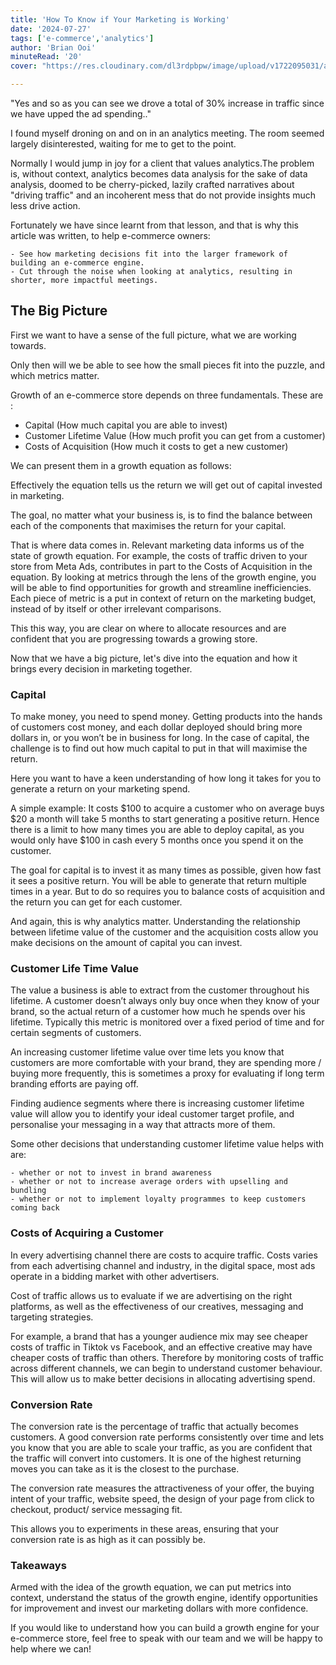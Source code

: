 ```yaml
---
title: 'How To Know if Your Marketing is Working'
date: '2024-07-27'
tags: ['e-commerce','analytics']
author: 'Brian Ooi'
minuteRead: '20'
cover: "https://res.cloudinary.com/dl3rdpbpw/image/upload/v1722095031/analytics_wgfpgz.png"

---
```


"Yes and so as you can see we drove a total of 30% increase in traffic since we have upped the ad spending.." 

I found myself droning on and on in an analytics meeting. The room seemed largely disinterested, waiting for me to get to the point.

Normally I would jump in joy for a client that values analytics.The problem is, without context, analytics becomes data analysis for the sake of data analysis, doomed to be cherry-picked, lazily crafted narratives about "driving traffic" and an incoherent mess that do not provide insights much less drive action.

Fortunately we have since learnt from that lesson, and that is why this article was written, to help e-commerce owners: 

    - See how marketing decisions fit into the larger framework of building an e-commerce engine.
    - Cut through the noise when looking at analytics, resulting in shorter, more impactful meetings.

## The Big Picture

First we want to have a sense of the full picture, what we are working towards.

Only then will we be able to see how the small pieces fit into the puzzle, and which metrics matter.

Growth of an e-commerce store depends on three fundamentals. These are : 

   - Capital (How much capital you are able to invest)
   - Customer Lifetime Value (How much profit you can get from a customer)
   - Costs of Acquisition (How much it costs to get a new customer)

We can present them in a growth equation as follows:

<ImageWithCaption src="https://res.cloudinary.com/dl3rdpbpw/image/upload/v1722093201/growth_formula_vwtjqo.png" alt='growth-equation' caption='A basic framework for all e-commerce stores'/>

Effectively the equation tells us the return we will get out of capital invested in marketing. 

The goal, no matter what your business is, is to find the balance between each of the components that maximises the return for your capital.

That is where data comes in. Relevant marketing data informs us of the state of growth equation. For example, the costs of traffic driven to your store from Meta Ads, contributes in part to the Costs of Acquisition in the equation. By looking at metrics through the lens of the growth engine, you will be able to find opportunities for growth and streamline inefficiencies.
Each piece of metric is a put in context of return on the marketing budget, instead of by itself or other irrelevant comparisons. 

This this way, you are clear on where to allocate resources and are confident that you are progressing towards a growing store.

Now that we have a big picture, let's dive into the equation and how it brings every decision in marketing together. 


### Capital

To make money, you need to spend money. Getting products into the hands of customers cost money, and each dollar deployed should bring more dollars in, or you won’t be in business for long. In the case of capital, the challenge is to find out how much capital to put in that will maximise the return. 

Here you want to have a keen understanding of how long it takes for you to generate a return on your marketing spend. 

A simple example: It costs $100 to acquire a customer who on average buys $20 a month will take 5 months to start generating a positive return. Hence there is a limit to how many times you are able to deploy capital, as you would only have $100 in cash every 5 months once you spend it on the customer. 

The goal for capital is to invest it as many times as possible, given how fast it sees a positive return. You will be able to generate that return multiple times in a year. But to do so requires you to balance costs of acquisition and the return you can get for each customer. 

And again, this is why analytics matter. Understanding the relationship between lifetime value of the customer and the acquisition costs allow you make decisions on the amount of capital you can invest. 


### Customer Life Time Value

The value a business is able to extract from the customer throughout his lifetime. A customer doesn’t always only buy once when they know of your brand, so the actual return of a customer how much he spends over his lifetime. Typically this metric is monitored over a fixed period of time and for certain segments of customers. 

 An increasing customer lifetime value over time lets you know that customers are more comfortable with your brand, they are spending more / buying more frequently, this is sometimes a proxy for evaluating if long term branding efforts are paying off. 

Finding audience segments where there is increasing customer lifetime value will allow you to identify your ideal customer target profile, and personalise your messaging in a way that attracts more of them. 

Some other decisions that understanding customer lifetime value helps with are: 

    - whether or not to invest in brand awareness
    - whether or not to increase average orders with upselling and bundling
    - whether or not to implement loyalty programmes to keep customers coming back

### Costs of Acquiring a Customer

<ImageWithCaption src="https://res.cloudinary.com/dl3rdpbpw/image/upload/v1722093200/CAC_lwvjo1.png" alt='cac' caption='Costs of acquiring a customer is made up of the costs of traffic x the conversion rate'/>

In every advertising channel there are costs to acquire traffic. Costs varies from each advertising channel and industry, in the digital space, most ads operate in a bidding market with other advertisers. 

<ImageWithCaption src="https://res.cloudinary.com/dl3rdpbpw/image/upload/v1722093492/Untitled_onchdk.png" alt='cac-industry' caption='CAC differs by industry. Source: Statista 2022'/>

Cost of traffic allows us to evaluate if we are advertising on the right platforms, as well as the effectiveness of our creatives, messaging and targeting strategies. 

For example, a brand that has a younger audience mix may see cheaper costs of traffic in Tiktok vs Facebook, and an effective creative may have cheaper costs of traffic than others. Therefore by monitoring costs of traffic across different channels, we can begin to understand customer behaviour. This will allow us to make better decisions in allocating advertising spend. 

### Conversion Rate

The conversion rate is the percentage of traffic that actually becomes customers. A good conversion rate performs consistently over time and lets you know that you are able to scale your traffic, as you are confident that the traffic will convert into customers. It is one of the highest returning moves you can take as it is the closest to the purchase. 

The conversion rate measures the attractiveness of your offer,  the buying intent of your traffic, website speed, the design of your page from click to checkout, product/ service messaging fit.  

This allows you to experiments in these areas, ensuring that your conversion rate is as high as it can possibly be. 

### Takeaways

Armed with the idea of the growth equation, we can put metrics into context, understand the status of the growth engine, identify opportunities for improvement and invest our marketing dollars with more confidence. 

If you would like to understand how you can build a growth engine for your e-commerce store, feel free to speak with our team and we will be happy to help where we can!